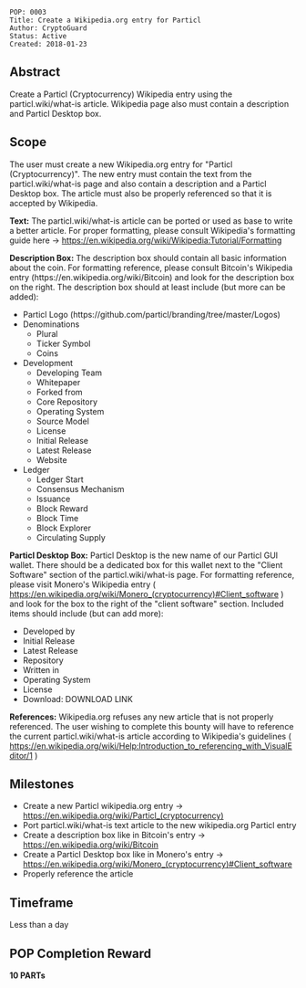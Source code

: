 <pre>
POP: 0003
Title: Create a Wikipedia.org entry for Particl 
Author: CryptoGuard 
Status: Active
Created: 2018-01-23
</pre> 

==Abstract==
Create a Particl (Cryptocurrency) Wikipedia entry using the particl.wiki/what-is article. Wikipedia page also must contain a description and Particl Desktop box. 

==Scope==
The user must create a new Wikipedia.org entry for "Particl (Cryptocurrency)". The new entry must contain the text from the particl.wiki/what-is page and also contain a description and a Particl Desktop box. The article must also be properly referenced so that it is accepted by Wikipedia.

'''Text:'''
The particl.wiki/what-is article can be ported or used as base to write a better article. For proper formatting, please consult Wikipedia's formatting guide here -> https://en.wikipedia.org/wiki/Wikipedia:Tutorial/Formatting

'''Description Box:'''
The description box should contain all basic information about the coin. For formatting reference, please consult Bitcoin's Wikipedia entry (https://en.wikipedia.org/wiki/Bitcoin) and look for the description box on the right. The description box should at least include (but more can be added):
* Particl Logo (https://github.com/particl/branding/tree/master/Logos)
* Denominations
** Plural
** Ticker Symbol
** Coins
* Development
** Developing Team
** Whitepaper
** Forked from
** Core Repository
** Operating System
** Source Model
** License
** Initial Release
** Latest Release
** Website
* Ledger
** Ledger Start
** Consensus Mechanism
** Issuance
** Block Reward
** Block Time
** Block Explorer
** Circulating Supply


'''Particl Desktop Box:'''
Particl Desktop is the new name of our Particl GUI wallet. There should be a dedicated box for this wallet next to the "Client Software" section of the particl.wiki/what-is page. For formatting reference, please visit Monero's Wikipedia entry ( https://en.wikipedia.org/wiki/Monero_(cryptocurrency)#Client_software ) and look for the box to the right of the "client software" section. Included items should include (but can add more): 
* Developed by
* Initial Release
* Latest Release
* Repository
* Written in
* Operating System
* License
* Download: DOWNLOAD LINK

'''References:''' Wikipedia.org refuses any new article that is not properly referenced. The user wishing to complete this bounty will have to reference the current particl.wiki/what-is article according to Wikipedia's guidelines ( https://en.wikipedia.org/wiki/Help:Introduction_to_referencing_with_VisualEditor/1 )

==Milestones==
* Create a new Particl wikipedia.org entry -> https://en.wikipedia.org/wiki/Particl_(cryptocurrency)
* Port particl.wiki/what-is text article to the new wikipedia.org Particl entry
* Create a description box like in Bitcoin's entry -> https://en.wikipedia.org/wiki/Bitcoin
* Create a Particl Desktop box like in Monero's entry -> https://en.wikipedia.org/wiki/Monero_(cryptocurrency)#Client_software
* Properly reference the article

==Timeframe==
Less than a day

==POP Completion Reward==
'''10 PARTs'''
